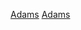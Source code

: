 {{Cat main|亚当斯县 (俄亥俄州)}}
{{Commons cat|Adams County, Ohio}}

[[Category:俄亥俄州行政區劃|Adams]]
[[Category:阿巴拉契亚地区的县|Adams]]